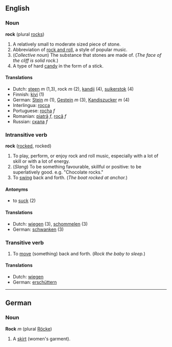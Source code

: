 ==English==

===Noun===
'''rock''' (plural [[rocks]])

#A relatively small to moderate sized piece of stone.
#Abbreviation of [[rock and roll]], a style of popular music.
#(''Collective noun'') The substance that stones are made of. (''The face of the cliff is solid rock.'')
#A type of hard [[candy]] in the form of a stick.

====Translations====
*Dutch: [[steen]] ''m'' (1,3), rock ''m'' (2), [[kandij]] (4), [[suikerstok]] (4)
*Finnish: [[kivi]] (1)
*German: [[Stein]] ''m'' (1), [[Gestein]] ''m'' (3), [[Kandiszucker]] ''m'' (4)
*Interlingua: [[rocca]]
*Portuguese: [[rocha]] ''f''
*Romanian: [[piatră]] ''f'', [[rocă]] ''f''
*Russian: [[скала]] ''f''

===Intransitive verb===
'''rock''' ([[rocked]], rocked)

#To play, perform, or enjoy rock and roll music, especially with a lot of skill or with a lot of energy.
#(''Slang'') To be something favourable, skillful or positive: to be superlatively good. e.g. "Chocolate rocks."
#To [[swing]] back and forth.  (''The boat rocked at anchor.'')

====Antonyms====
* to [[suck]] (2)

====Translations====
*Dutch: [[wiegen]] (3), [[schommelen]] (3)
*German: [[schwanken]] (3)

===Transitive verb===
#To [[move]] (something) back and forth.  (''Rock the baby to sleep.'')

====Translations====
*Dutch: [[wiegen]]
*German: [[erschüttern]]

----
==German==
===Noun===
'''Rock''' ''m'' (plural [[Röcke]])

# A [[skirt]] (women's garment).